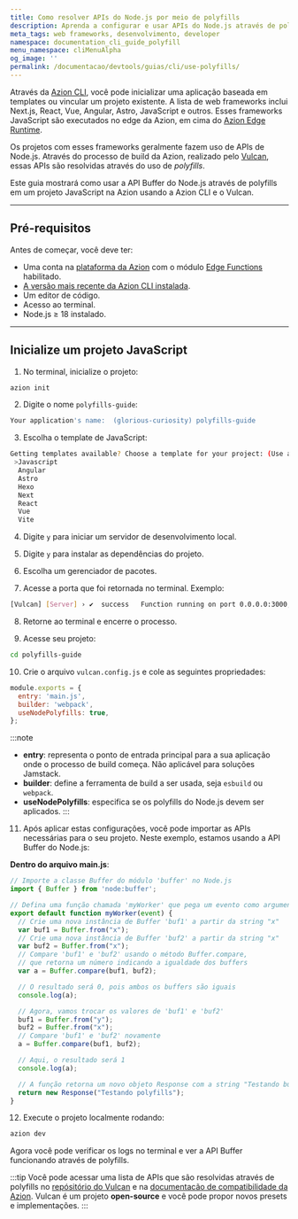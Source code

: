 ```yaml
---
title: Como resolver APIs do Node.js por meio de polyfills
description: Aprenda a configurar e usar APIs do Node.js através de polyfills.
meta_tags: web frameworks, desenvolvimento, developer
namespace: documentation_cli_guide_polyfill
menu_namespace: cliMenuAlpha
og_image: ''
permalink: /documentacao/devtools/guias/cli/use-polyfills/
---
```


Através da [Azion CLI](/pt-br/documentacao/produtos/azion-cli/visao-geral/), você pode inicializar uma aplicação baseada em templates ou vincular um projeto existente. A lista de web frameworks inclui Next.js, React, Vue, Angular, Astro, JavaScript e outros. Esses frameworks JavaScript são executados no edge da Azion, em cima do [Azion Edge Runtime](/pt-br/documentacao/devtools/runtime/visao-geral/).

Os projetos com esses frameworks geralmente fazem uso de APIs de Node.js. Através do processo de build da Azion, realizado pelo [Vulcan](https://github.com/aziontech/vulcan), essas APIs são resolvidas através do uso de *polyfills*.

Este guia mostrará como usar a API Buffer do Node.js através de polyfills em um projeto JavaScript na Azion usando a Azion CLI e o Vulcan.

---

## Pré-requisitos

Antes de começar, você deve ter:

- Uma conta na [plataforma da Azion](/pt-br/documentacao/produtos/contas/criar-uma-conta/) com o módulo [Edge Functions](/pt-br/documentacao/produtos/build/edge-application/edge-functions/) habilitado.
- [A versão mais recente da Azion CLI instalada](/pt-br/documentacao/produtos/azion-cli/visao-geral/).
- Um editor de código.
- Acesso ao terminal.
- Node.js ≥ 18 instalado.

---

## Inicialize um projeto JavaScript

1. No terminal, inicialize o projeto:

```sh 
azion init
```

2. Digite o nome `polyfills-guide`:

```sh 
Your application's name:  (glorious-curiosity) polyfills-guide
```

3. Escolha o template de JavaScript: 

```sh 
Getting templates available? Choose a template for your project: (Use arrow keys)
 >Javascript
  Angular 
  Astro 
  Hexo 
  Next 
  React 
  Vue 
  Vite 
```

4. Digite `y` para iniciar um servidor de desenvolvimento local. 

5. Digite `y` para instalar as dependências do projeto.  

6. Escolha um gerenciador de pacotes.

7. Acesse a porta que foi retornada no terminal. Exemplo:

```bash 
[Vulcan] [Server] › ✔  success   Function running on port 0.0.0.0:3000, url: http://localhost:3000
``` 

8. Retorne ao terminal e encerre o processo.

9. Acesse seu projeto: 

```bash
cd polyfills-guide
```

10. Crie o arquivo `vulcan.config.js` e cole as seguintes propriedades:

```js title="polyfills-guide/vulcan.config.js"
module.exports = {
  entry: 'main.js',
  builder: 'webpack',
  useNodePolyfills: true,
};
```

:::note
- **entry**: representa o ponto de entrada principal para a sua aplicação onde o processo de build começa. Não aplicável para soluções Jamstack.
- **builder**: define a ferramenta de build a ser usada, seja `esbuild` ou `webpack`.
- **useNodePolyfills**: especifica se os polyfills do Node.js devem ser aplicados.
:::

11. Após aplicar estas configurações, você pode importar as APIs necessárias para o seu projeto. Neste exemplo, estamos usando a API Buffer do Node.js:

**Dentro do  arquivo main.js**:

```js title="polyfills-guide/main.js"
// Importe a classe Buffer do módulo 'buffer' no Node.js
import { Buffer } from 'node:buffer';

// Defina uma função chamada 'myWorker' que pega um evento como argumento
export default function myWorker(event) {
  // Crie uma nova instância de Buffer 'buf1' a partir da string "x"
  var buf1 = Buffer.from("x");
  // Crie uma nova instância de Buffer 'buf2' a partir da string "x"
  var buf2 = Buffer.from("x");
  // Compare 'buf1' e 'buf2' usando o método Buffer.compare,
  // que retorna um número indicando a igualdade dos buffers
  var a = Buffer.compare(buf1, buf2);

  // O resultado será 0, pois ambos os buffers são iguais
  console.log(a);

  // Agora, vamos trocar os valores de 'buf1' e 'buf2'
  buf1 = Buffer.from("y");
  buf2 = Buffer.from("x");
  // Compare 'buf1' e 'buf2' novamente
  a = Buffer.compare(buf1, buf2);

  // Aqui, o resultado será 1
  console.log(a);

  // A função retorna um novo objeto Response com a string "Testando buffer polyfills"
  return new Response("Testando polyfills");
}
```

12. Execute o projeto localmente rodando: 

```bash 
azion dev
```

Agora você pode verificar os logs no terminal e ver a API Buffer funcionando através de polyfills. 

:::tip
Você pode acessar uma lista de APIs que são resolvidas através de polyfills no [repósitório do Vulcan](https://github.com/aziontech/vulcan) e na [documentacão de compatibilidade da Azion](/pt-br/documentacao/produtos/devtools/azion-edge-runtime/compatibilidade/node/). Vulcan é um projeto **open-source** e você pode propor novos presets e implementações.
:::
